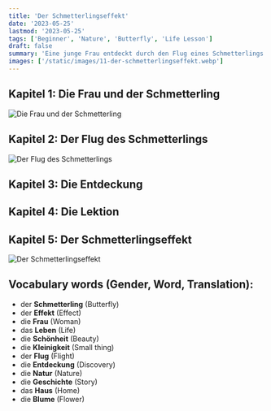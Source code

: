 ```yaml
---
title: 'Der Schmetterlingseffekt'
date: '2023-05-25'
lastmod: '2023-05-25'
tags: ['Beginner', 'Nature', 'Butterfly', 'Life Lesson']
draft: false
summary: 'Eine junge Frau entdeckt durch den Flug eines Schmetterlings die Schönheit der Kleinigkeiten im Leben.'
images: ['/static/images/11-der-schmetterlingseffekt.webp']
---
```



## Kapitel 1: Die Frau und der Schmetterling

![Die Frau und der Schmetterling](/static/images/11-der-schmetterlingseffekt-1.webp)

<TextToSpeechPlayer
  text="Es war einmal eine Frau namens Emma. Eines Tages sah Emma einen schönen **Schmetterling**. 'Was für eine Schönheit!' dachte sie. Der Flug des Schmetterlings war sanft und leicht."
  translation="Once upon a time, there was a woman named Emma. One day, Emma saw a beautiful **butterfly**. 'What a beauty!' she thought. The flight of the butterfly was gentle and light."
/>

## Kapitel 2: Der Flug des Schmetterlings

![Der Flug des Schmetterlings](/static/images/11-der-schmetterlingseffekt-2.webp)

<TextToSpeechPlayer
  text="Emma folgte dem Schmetterling. Sie bemerkte, wie der Schmetterling von Blume zu Blume **flog**. Es war ein friedlicher und ruhiger Flug. Der Schmetterling landete schließlich auf einer leuchtend roten **Blume**."
  translation="Emma followed the butterfly. She noticed how the butterfly **flew** from flower to flower. It was a peaceful and quiet flight. The butterfly finally landed on a brightly red **flower**."
/>

## Kapitel 3: Die Entdeckung

<TextToSpeechPlayer
  text="Emma schaute dem Schmetterling zu. Sie erkannte, wie die kleinen Dinge im **Leben** wichtig sind. Der **Schmetterlingseffekt** lehrte sie, die **Schönheit** der Kleinigkeiten zu schätzen. Sie lächelte und ging nach **Hause**, erfüllt von einer neuen Wertschätzung für das Leben."
  translation="Emma watched the butterfly. She realized how the small things in **life** are important. The **butterfly effect** taught her to appreciate the **beauty** of the little things. She smiled and went **home**, filled with a new appreciation for life."
/>

## Kapitel 4: Die Lektion

<TextToSpeechPlayer
  text="Von diesem Tag an schätzte Emma die kleinen Dinge im Leben mehr. Sie nahm sich die Zeit, die **Natur** zu beobachten und zu genießen. Sie erkannte, dass der Schmetterlingseffekt nicht nur in der Natur, sondern auch in ihrem Leben galt."
  translation="From that day on, Emma appreciated the little things in life more. She took the time to observe and enjoy **nature**. She realized that the butterfly effect was not only in nature, but also in her life."
/>

## Kapitel 5: Der Schmetterlingseffekt

![Der Schmetterlingseffekt](/static/images/11-der-schmetterlingseffekt-3.webp)

<TextToSpeechPlayer
  text="Emma lehrte anderen die Lektion, die sie vom Schmetterling gelernt hatte. Sie teilte ihre **Geschichte** mit ihren Freunden und ihrer Familie. Sie erzählte von der Schönheit der Kleinigkeiten und wie sie das Leben schöner machen. Und so verbreitete sich der Schmetterlingseffekt weiter."
  translation="Emma taught others the lesson she had learned from the butterfly. She shared her **story** with her friends and family. She talked about the beauty of the small things and how they make life more beautiful. And so, the butterfly effect spread further."
/>

## Vocabulary words (Gender, Word, Translation):

- der **Schmetterling** (Butterfly)
- der **Effekt** (Effect)
- die **Frau** (Woman)
- das **Leben** (Life)
- die **Schönheit** (Beauty)
- die **Kleinigkeit** (Small thing)
- der **Flug** (Flight)
- die **Entdeckung** (Discovery)
- die **Natur** (Nature)
- die **Geschichte** (Story)
- das **Haus** (Home)
- die **Blume** (Flower)
